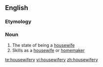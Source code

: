 ==English==

===Etymology===
{{suffix|housewife|ry}}

===Noun===
{{infl|en|noun}}

# The state of being a [[housewife]]
# Skills as a [[housewife]] or [[homemaker]]

[[te:housewifery]]
[[vi:housewifery]]
[[zh:housewifery]]